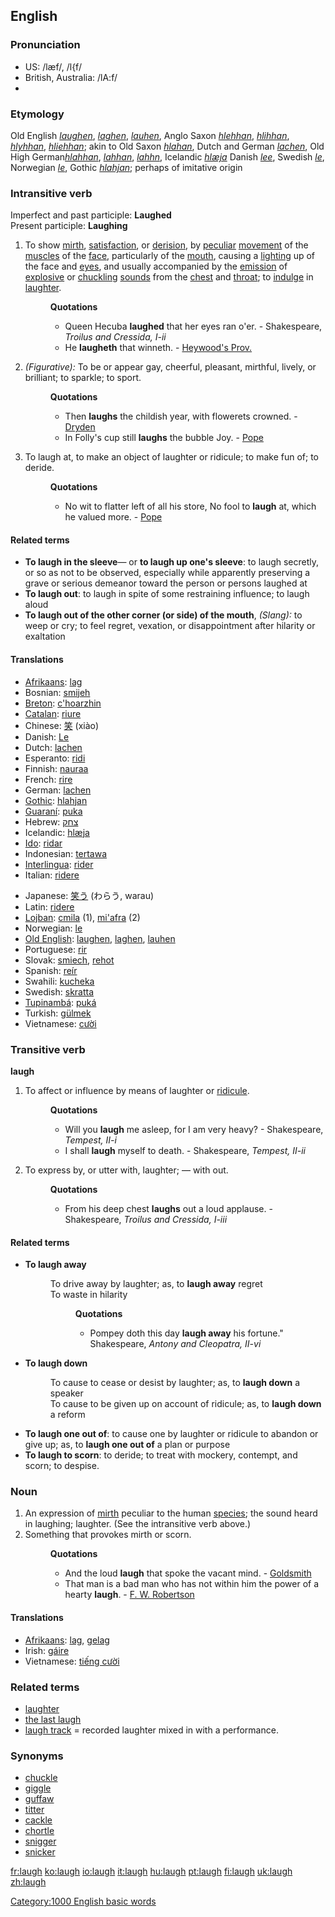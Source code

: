 ==English==

===Pronunciation===
*US: /læf/, /l{f/
*British, Australia: /lA:f/
*{{audio|en-us-laugh.ogg|Audio (US)}}

===Etymology===
Old English ''[[laughen]]'', ''[[laghen]]'', ''[[lauhen]]'', Anglo Saxon ''[[hlehhan]]'', ''[[hlihhan]]'', ''[[hlyhhan]]'', ''[[hliehhan]]''; akin to Old Saxon ''[[hlahan]]'', Dutch and German ''[[lachen]]'', Old High German''[[ hlahhan]]'', ''[[lahhan]]'', ''[[lahhn]]'', Icelandic ''[[hlæja]]'' Danish ''[[lee]]'', Swedish ''[[le]]'', Norwegian ''[[le]]'', Gothic ''[[hlahjan]]''; perhaps of imitative origin

===Intransitive verb===
Imperfect and past participle: '''Laughed'''<br>
Present participle: '''Laughing''' 

#To show [[mirth]], [[satisfaction]], or [[derision]], by [[peculiar]] [[movement]] of the [[muscle]]s of the [[face]], particularly of the [[mouth]], causing a [[lighting]] up of the face and [[eye]]s, and usually accompanied by the [[emission]] of [[explosive]] or [[chuckling]] [[sound]]s from the [[chest]] and [[throat]]; to [[indulge]] in [[laughter]].
#:'''Quotations'''
#:*Queen Hecuba '''laughed''' that her eyes ran o'er. - Shakespeare, ''Troilus and Cressida, I-ii''
#:*He '''laugheth''' that winneth. - [[Heywood's Prov.]]
#''(Figurative):'' To be or appear gay, cheerful, pleasant, mirthful, lively, or brilliant; to sparkle; to sport.
#:'''Quotations'''
#:*Then '''laughs''' the childish year, with flowerets crowned. - [[Dryden]]
#:*In Folly's cup still '''laughs''' the bubble Joy. - [[Pope]]
#To laugh at, to make an object of laughter or ridicule; to make fun of; to deride.
#:'''Quotations'''
#:*No wit to flatter left of all his store, No fool to '''laugh''' at, which he valued more. - [[Pope]]

====Related terms====
*'''To laugh in the sleeve'''&mdash; or '''to laugh up one's sleeve''': to laugh secretly, or so as not to be observed, especially while apparently preserving a grave or serious demeanor toward the person or persons laughed at
*'''To laugh out''': to laugh in spite of some restraining influence; to laugh aloud
*'''To laugh out of the other corner (or side) of the mouth''', ''(Slang):'' to weep or cry; to feel regret, vexation, or disappointment after hilarity or exaltation

====Translations====
{{top}}
*[[Afrikaans]]: [[lag]]
*Bosnian: [[smijeh]]
*[[Breton]]: [[c'hoarzhin]]
*[[Catalan]]: [[riure]]
*Chinese: [[笑]] (xiào)
*Danish: [[Le]]
*Dutch: [[lachen]]
*Esperanto: [[ridi]]
*Finnish: [[nauraa]]
*French: [[rire]]
*German: [[lachen]]
*[[Gothic]]: [[hlahjan]]
*[[Guaraní]]: [[puka]]
*Hebrew: [[צחק]]
*Icelandic: [[hlæja]]
*[[Ido]]: [[ridar]]
*Indonesian: [[tawa|tertawa]]
*[[Interlingua]]: [[rider]]
*Italian: [[ridere]]
{{mid}}
*Japanese: [[笑う]] (わらう, warau)
*Latin: [[ridere]]
*[[Lojban]]: [[cmila]] (1), [[mi'afra]] (2)
*Norwegian: [[le]]
*[[Old English]]: [[laughen]], [[laghen]], [[lauhen]]
*Portuguese: [[rir]]
*Slovak: [[smiech]], [[rehot]]
*Spanish: [[reír]]
*Swahili: [[kucheka]]
*Swedish: [[skratta]]
*[[Tupinambá]]: [[puká]]
*Turkish: [[gülmek]]
*Vietnamese: [[cười]]
{{bottom}}

===Transitive verb===
'''laugh'''

#To affect or influence by means of laughter or [[ridicule]].
#:'''Quotations'''
#:*Will you '''laugh''' me asleep, for I am very heavy? - Shakespeare, ''Tempest, II-i''
#:*I shall '''laugh''' myself to death. - Shakespeare, ''Tempest, II-ii''
#To express by, or utter with, laughter; &mdash; with out.
#:'''Quotations'''
#:*From his deep chest '''laughs''' out a loud applause. - Shakespeare, ''Troilus and Cressida, I-iii''

====Related terms====
*'''To laugh away'''
*:To drive away by laughter; as, to '''laugh away''' regret
*:To waste in hilarity
*::'''Quotations'''
*::*Pompey doth this day '''laugh away''' his fortune." Shakespeare, ''Antony and Cleopatra, II-vi''
*'''To laugh down'''
*:To cause to cease or desist by laughter; as, to '''laugh down''' a speaker
*:To cause to be given up on account of ridicule; as, to '''laugh down''' a reform
*'''To laugh one out of''': to cause one by laughter or ridicule to abandon or give up; as, to '''laugh one out of''' a plan or purpose
*'''To laugh to scorn''': to deride; to treat with mockery, contempt, and scorn; to despise.

===Noun===
{{en-noun-reg}}

#An expression of [[mirth]] peculiar to the human [[species]]; the sound heard in laughing; laughter. (See the intransitive verb above.)
#Something that provokes mirth or scorn.
#:'''Quotations'''
#:*And the loud '''laugh''' that spoke the vacant mind. - [[Goldsmith]]
#:*That man is a bad man who has not within him the power of a hearty '''laugh'''. - [[F. W. Robertson]]

====Translations====
*[[Afrikaans]]: [[lag]], [[gelag]]
*Irish: [[gáire]]
*Vietnamese: [[tiếng cười]]

===Related terms===
*[[laughter]]
*[[the last laugh]]
*[[laugh track]] = recorded laughter mixed in with a performance.

===Synonyms===
*[[chuckle]]
*[[giggle]]
*[[guffaw]]
*[[titter]]
*[[cackle]]
*[[chortle]]
*[[snigger]]
*[[snicker]]

[[Category:1000 English basic words]]

[[fr:laugh]]
[[ko:laugh]]
[[io:laugh]]
[[it:laugh]]
[[hu:laugh]]
[[pt:laugh]]
[[fi:laugh]]
[[uk:laugh]]
[[zh:laugh]]